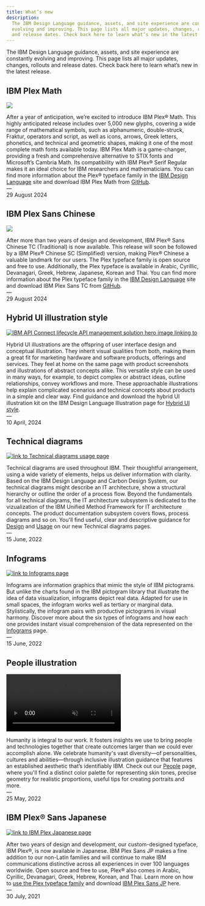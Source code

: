 ```yaml
---
title: What’s new
description:
  The IBM Design Language guidance, assets, and site experience are constantly
  evolving and improving. This page lists all major updates, changes, rollouts
  and release dates. Check back here to learn what’s new in the latest release.
---
```



<PageDescription>

The IBM Design Language guidance, assets, and site experience are constantly
evolving and improving. This page lists all major updates, changes, rollouts and
release dates. Check back here to learn what’s new in the latest release.

</PageDescription>

## IBM Plex Math

<Row className={gridImages}>
<Column colLg={8} colMd={6}>

[![ ](./images/whatsnew_plexmath.svg)](/typography/typeface#ibm-plex-math)

</Column>
</Row>

After a year of anticipation, we’re excited to introduce IBM Plex® Math. This highly anticipated release includes over 5,000 new glyphs, covering a wide range of mathematical symbols, such as alphanumeric, double-struck, Fraktur, operators and script, as well as icons, arrows, Greek letters, phonetics, and technical and geometric shapes, making it one of the most complete math fonts available today. IBM Plex Math is a game-changer, providing a fresh and comprehensive alternative to STIX fonts and Microsoft’s Cambria Math. Its compatibility with IBM Plex® Serif Regular makes it an ideal choice for IBM researchers and mathematicians. You can find more information about the Plex® typeface family in the [IBM Design Language](/typography/typeface#ibm-plex-math) site and download IBM Plex Math from [GitHub](https://github.com/IBM/plex/releases).<br/>— <br/>29 August 2024

## IBM Plex Sans Chinese

<Row className={gridImages}>
<Column colLg={8} colMd={6}>

[![ ](./images/whatsnew_plexchinese.svg)](/typography/typeface#language-support)

</Column>
</Row>

After more than two years of design and development, IBM Plex® Sans Chinese TC (Traditional) is now available. This release will soon be followed by a IBM Plex® Chinese SC (Simplified) version, making Plex® Chinese a valuable landmark for our users. The Plex typeface family is open source and free to use. Additionally, the Plex typeface is available in Arabic, Cyrillic, Devanagari, Greek, Hebrew, Japanese, Korean and Thai. You can find more information about the Plex typeface family in the [IBM Design Language](/typography/typeface#language-support) site and download IBM Plex Sans TC from [GitHub](https://github.com/IBM/plex/releases).<br/>— <br/>29 August 2024

## Hybrid UI illustration style

<Row className={gridImages}>
<Column colLg={8} colMd={6}>

[![IBM API Connect lifecycle API management solution hero image linking to ](./images/example-api-connect-comms.svg)](https://www.ibm.com/design/language/illustration/hybrid-ui-style/design)

</Column>
</Row>

Hybrid UI illustrations are the offspring of user interface design and conceptual illustration. They inherit visual qualities from both, making them a great fit for marketing hardware and software products, offerings and services. They feel at home on the same page with product screenshots and illustrations of abstract concepts alike. This versatile style can be used in many ways, for example, to depict complex or abstract ideas, outline relationships, convey workflows and more. These approachable illustrations help explain complicated scenarios and technical concepts about products in a simple and clear way. Find guidance and download the hybrid UI illustration kit on the IBM Design Language Illustration page for [Hybrid UI style](https://www.ibm.com/design/language/illustration/hybrid-ui-style/design).<br/>— <br/>10 April, 2024

## Technical diagrams

<Row className={gridImages}>
<Column colLg={8} colMd={6}>

[![link to Technical diagrams usage page](./images/tech-diagrams.svg)](https://www.ibm.com/design/language/infographics/technical-diagrams/usage)

</Column>
</Row>

Technical diagrams are used throughout IBM. Their thoughtful arrangement, using a wide variety of elements, helps us deliver information with clarity. Based on the IBM Design Language and Carbon Design System, our technical diagrams might describe an IT architecture, show a structural hierarchy or outline the order of a process flow. Beyond the fundamentals for all technical diagrams, the IT architecture subsystem is dedicated to the vizualization of the IBM Unified Method Framework for IT architecture concepts. The product documentation subsystem covers flows, process diagrams and so on. You'll find useful, clear and descriptive guidance for [Design](https://www.ibm.com/design/language/infographics/technical-diagrams/design/) and [Usage](https://www.ibm.com/design/language/infographics/technical-diagrams/usage) on our new Technical diagrams pages.<br/>— <br/>15 June, 2022

## Infograms

<Row className={gridImages}>
<Column colLg={8} colMd={6}>

[![link to Infograms page](./images/infograms.png)](https://www.ibm.com/design/language/infographics/infograms)

</Column>
</Row>

Infograms are information graphics that mimic the style of IBM pictograms. But unlike the charts found in the IBM pictogram library that illustrate the idea of data visualization, infograms depict real data. Adapted for use in small spaces, the infogram works well as tertiary or marginal data. Stylistically, the infogram pairs with productive pictograms in visual harmony. Discover more about the six types of infograms and how each one provides instant visual comprehension of the data represented on the [Infograms](https://www.ibm.com/design/language/infographics/infograms) page.<br/>— <br/>15 June, 2022

## People illustration

<Row className={gridImages}>
<Column colLg={8} colMd={6}>

<GifPlayer className="video-player" color="dark">

<Video autoPlay autoStart playsInline loop="on" muted src="./videos/PeoplePage_Announcement_Final_v1.mp4" />

![People illustration](./images/PeoplePage_Announcement_Final_v1.jpeg)

</GifPlayer>
</Column>
</Row>

Humanity is integral to our work. It fosters insights we use to bring people and technologies together that create outcomes larger than we could ever accomplish alone. We celebrate humanity's vast diversity—of personalities, cultures and abilities—through inclusive illustration guidance that features an established aesthetic that’s identifiably IBM. Check out our [People](/illustration/people) page, where you'll find a distinct color palette for representing skin tones, precise geometry for realistic proportions, useful tips for creating portraits and more.<br/>— <br/>25 May, 2022

## IBM Plex® Sans Japanese

<Row className={gridImages}>
<Column colLg={8} colMd={6}>

[![link to IBM Plex Japanese page](./images/plex-japanese.gif)](https://w3.ibm.com/w3publisher/ibm-plex-japanese)

</Column>
</Row>

After two years of design and development, our custom-designed typeface, IBM Plex®, is now available in Japanese. IBM Plex Sans JP makes a fine addition to our non-Latin families and will continue to make IBM communications distinctive across all experiences in over 100 languages worldwide. Open source and free to use, Plex® also comes in Arabic, Cyrillic, Devanagari, Greek, Hebrew, Korean, and Thai. Learn more on how to [use the Plex typeface family](https://www.ibm.com/design/language/typography/typeface) and download [IBM Plex Sans JP](https://github.com/IBM/plex/releases) here.<br/>— <br/>30 July, 2021
